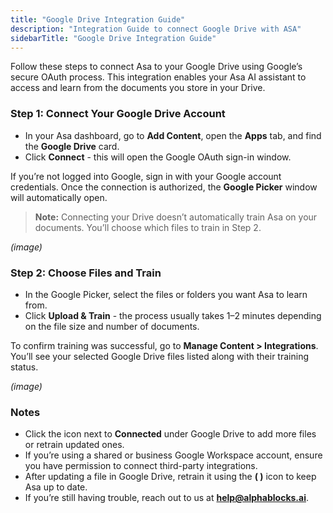 ```yaml
---
title: "Google Drive Integration Guide"
description: "Integration Guide to connect Google Drive with ASA"
sidebarTitle: "Google Drive Integration Guide"
---
```


Follow these steps to connect Asa to your Google Drive using Google’s secure OAuth process. This integration enables your Asa AI assistant to access and learn from the documents you store in your Drive.

### Step 1: Connect Your Google Drive Account

- In your Asa dashboard, go to **Add Content**, open the **Apps** tab, and find the **Google Drive** card.
- Click **Connect** - this will open the Google OAuth sign-in window.

If you’re not logged into Google, sign in with your Google account credentials. Once the connection is authorized, the **Google Picker** window will automatically open.

> **Note:** Connecting your Drive doesn’t automatically train Asa on your documents. You’ll choose which files to train in Step 2.

_(image)_

### Step 2: Choose Files and Train

- In the Google Picker, select the files or folders you want Asa to learn from.
- Click **Upload & Train** - the process usually takes 1–2 minutes depending on the file size and number of documents.

To confirm training was successful, go to **Manage Content \> Integrations**. You’ll see your selected Google Drive files listed along with their training status.

_(image)_

### Notes

- Click the <Icon icon="list-ul" /> icon next to **Connected** under Google Drive to add more files or retrain updated ones.
- If you’re using a shared or business Google Workspace account, ensure you have permission to connect third-party integrations.
- After updating a file in Google Drive, retrain it using the **( )** icon to keep Asa up to date.
- If you’re still having trouble, reach out to us at [**help@alphablocks.ai**](mailto:help@alphablocks.ai).